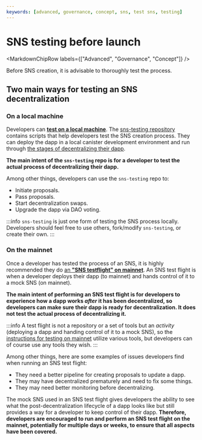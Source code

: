 ```yaml
---
keywords: [advanced, governance, concept, sns, test sns, testing]
---
```



# SNS testing before launch

<MarkdownChipRow labels={["Advanced", "Governance", "Concept"]} />

Before SNS creation, it is advisable to thoroughly test the process.

## Two main ways for testing an SNS decentralization

### On a local machine

Developers can **[test on a local machine](./testing-locally.mdx)**. The [sns-testing repository](https://github.com/dfinity/sns-testing) contains scripts that help developers test the SNS creation process. They can deploy the dapp in a local canister development environment and run through [the stages of decentralizing their dapp](../launching/launch-summary-1proposal.mdx).

**The main intent of the `sns-testing` repo is for a developer to test the actual process of decentralizing their dapp.**

Among other things, developers can use the `sns-testing` repo to:
- Initiate proposals.
- Pass proposals.
- Start decentralization swaps.
- Upgrade the dapp via DAO voting.

:::info
`sns-testing` is just one form of testing the SNS process locally. Developers should feel free to use others, fork/modify `sns-testing`, or create their own.
:::


### On the mainnet

Once a developer has tested the process of an SNS, it is highly recommended they do [an **"SNS testflight" on mainnet**](./testing-on-mainnet.mdx). An SNS test flight is when a developer deploys their dapp (to mainnet) and hands control of it to a mock SNS (on mainnet).

**The main intent of performing an SNS test flight is for developers to experience how a dapp works *after* it has been decentralized, so developers can make sure their dapp is ready for decentralization. It does not test the actual process of decentralizing it.**

:::info
A test flight is not a repository or a set of tools but an *activity* (deploying a dapp and handing control of it to a mock SNS), so the [instructions for testing on mainnet](./testing-on-mainnet.mdx) utilize various tools, but developers can of course use any tools they wish.
:::

Among other things, here are some examples of issues developers find when running an SNS test flight:
- They need a better pipeline for creating proposals to update a dapp.
- They may have decentralized prematurely and need to fix some things.
- They may need better monitoring before decentralizing.

The mock SNS used in an SNS test flight gives developers the ability to see what the post-decentralization lifecycle of a dapp looks like but still provides a way for a developer to keep control of their dapp. **Therefore, developers are encouraged to run and perform an SNS test flight on the mainnet, potentially for multiple days or weeks, to ensure that all aspects have been covered.**